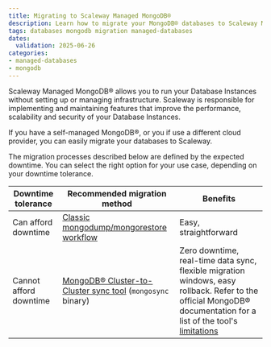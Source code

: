 ```yaml
---
title: Migrating to Scaleway Managed MongoDB®
description: Learn how to migrate your MongoDB® databases to Scaleway Managed MongoDB® for improved performance and scalability
tags: databases mongodb migration managed-databases
dates:
  validation: 2025-06-26
categories:
- managed-databases
- mongodb
---
```


Scaleway Managed MongoDB® allows you to run your Database Instances without setting up or managing infrastructure. Scaleway is responsible for implementing and maintaining features that improve the performance, scalability and security of your Database Instances.

If you have a self-managed MongoDB®, or you if use a different cloud provider, you can easily migrate your databases to Scaleway.

The migration processes described below are defined by the expected downtime. You can select the right option for your use case, depending on your downtime tolerance.

| Downtime tolerance | Recommended migration method | Benefits |
| --- | --- | --- |
| Can afford downtime | [Classic mongodump/mongorestore workflow](/managed-mongodb-databases/api-cli/backup-and-restore/) | Easy, straightforward |
| Cannot afford downtime | [MongoDB® Cluster-to-Cluster sync tool](/managed-mongodb-databases/api-cli/cluster-to-cluster-sync) (`mongosync` binary) | Zero downtime, real-time data sync, flexible migration windows, easy rollback. Refer to the official MongoDB® documentation for a list of the tool's [limitations](https://www.mongodb.com/docs/cluster-to-cluster-sync/current/reference/limitations/#std-label-c2c-limitationsl) |
